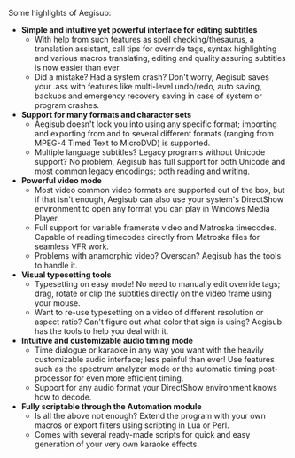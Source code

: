 Some highlights of Aegisub:
* '''Simple and intuitive yet powerful interface for editing subtitles'''
** With help from such features as spell checking/thesaurus, a translation assistant, call tips for override tags, syntax highlighting and various macros translating, editing and quality assuring subtitles is now easier than ever.
** Did a mistake? Had a system crash? Don't worry, Aegisub saves your .ass with features like multi-level undo/redo, auto saving, backups and emergency recovery saving in case of system or program crashes.
* '''Support for many formats and character sets'''
** Aegisub doesn't lock you into using any specific format; importing and exporting from and to several different formats (ranging from MPEG-4 Timed Text to MicroDVD) is supported.
** Multiple language subtitles? Legacy programs without Unicode support? No problem, Aegisub has full support for both Unicode and most common legacy encodings; both reading and writing.
* '''Powerful video mode'''
** Most video common video formats are supported out of the box, but if that isn't enough, Aegisub can also use your system's DirectShow environment to open any format you can play in Windows Media Player.
** Full support for variable framerate video and Matroska timecodes. Capable of reading timecodes directly from Matroska files for seamless VFR work.
** Problems with anamorphic video? Overscan? Aegisub has the tools to handle it.
* '''Visual typesetting tools'''
** Typesetting on easy mode! No need to manually edit override tags; drag, rotate or clip the subtitles directly on the video frame using your mouse.
** Want to re-use typesetting on a video of different resolution or aspect ratio? Can't figure out what color that sign is using? Aegisub has the tools to help you deal with it.
* '''Intuitive and customizable audio timing mode'''
** Time dialogue or karaoke in any way you want with the heavily customizable audio interface; less painful than ever! Use features such as the spectrum analyzer mode or the automatic timing post-processor for even more efficient timing.
** Support for any audio format your DirectShow environment knows how to decode.
* '''Fully scriptable through the Automation module'''
** Is all the above not enough? Extend the program with your own macros or export filters using scripting in Lua or Perl.
** Comes with several ready-made scripts for quick and easy generation of your very own karaoke effects.